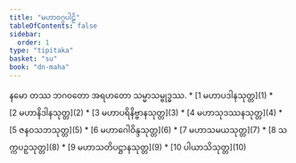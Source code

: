 ```yaml
---
title: "မဟာဝဂ္ဂပါဠိ"
tableOfContents: false
sidebar:
  order: 1
type: "tipitaka"
basket: "su"
book: "dn-maha"
---
```


<Paragraph number="1" type="center" book="dn-maha">
နမော တဿ ဘဂဝတော အရဟတော သမ္မာသမ္ဗုဒ္ဓဿ.

</Paragraph>

<TableOfContents book="dn-maha">
* [1 မဟာပဒါနသုတ္တ](1)
* [2 မဟာနိဒါနသုတ္တ](2)
* [3 မဟာပရိနိဗ္ဗာနသုတ္တ](3)
* [4 မဟာသုဒဿနသုတ္တ](4)
* [5 ဇနဝသဘသုတ္တ](5)
* [6 မဟာဂေါဝိန္ဒသုတ္တ](6)
* [7 မဟာသမယသုတ္တ](7)
* [8 သက္ကပဉှသုတ္တ](8)
* [9 မဟာသတိပဋ္ဌာနသုတ္တ](9)
* [10 ပါယာသိသုတ္တ](10)
</TableOfContents>